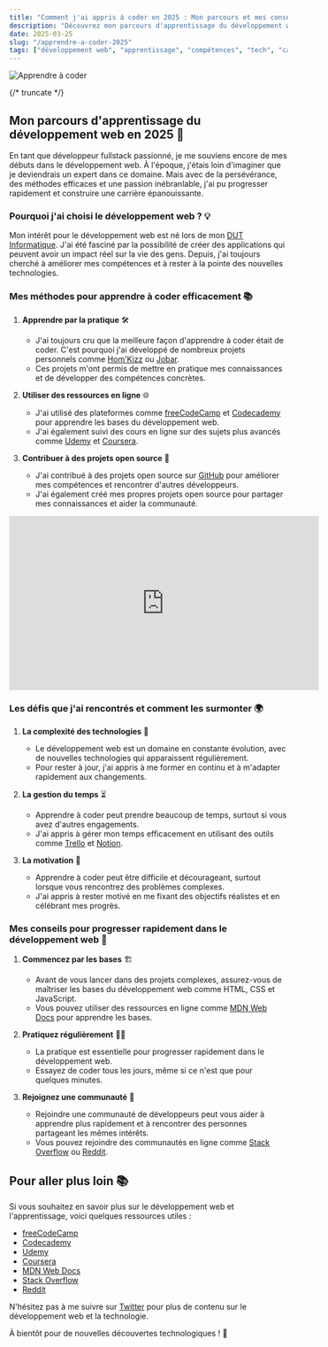 ```yaml
---
title: "Comment j'ai appris à coder en 2025 : Mon parcours et mes conseils pour maîtriser le développement web"
description: "Découvrez mon parcours d'apprentissage du développement web en 2025, mes méthodes efficaces et mes conseils pour progresser rapidement dans ce domaine passionnant"
date: 2025-03-25
slug: "/apprendre-a-coder-2025"
tags: ["développement web", "apprentissage", "compétences", "tech", "carrière"]
---
```



![Apprendre à coder](https://images.unsplash.com/photo-1526374965595-1644231b5831?ixlib=rb-4.0.3&ixid=M3wxMjA3fDB8MHxwaG90by1wYWdlfHx8fGVufDB8fHx8fA%3D%3D&auto=format&fit=crop&w=1470&q=80)

<HorizontalDisplay />

{/* truncate */}

## Mon parcours d'apprentissage du développement web en 2025 🚀

En tant que développeur fullstack passionné, je me souviens encore de mes débuts dans le développement web. À l'époque, j'étais loin d'imaginer que je deviendrais un expert dans ce domaine. Mais avec de la persévérance, des méthodes efficaces et une passion inébranlable, j'ai pu progresser rapidement et construire une carrière épanouissante.

### Pourquoi j'ai choisi le développement web ? 💡

Mon intérêt pour le développement web est né lors de mon [DUT Informatique](https://william-donnette.dev/02-academic/03-dut-informatique). J'ai été fasciné par la possibilité de créer des applications qui peuvent avoir un impact réel sur la vie des gens. Depuis, j'ai toujours cherché à améliorer mes compétences et à rester à la pointe des nouvelles technologies.

### Mes méthodes pour apprendre à coder efficacement 📚

1. **Apprendre par la pratique** 🛠️
   - J'ai toujours cru que la meilleure façon d'apprendre à coder était de coder. C'est pourquoi j'ai développé de nombreux projets personnels comme [Hom'Kizz](https://homkizz.com/fr-FR) ou [Jobar](https://www.npmjs.com/package/jobar).
   - Ces projets m'ont permis de mettre en pratique mes connaissances et de développer des compétences concrètes.

2. **Utiliser des ressources en ligne** 🌐
   - J'ai utilisé des plateformes comme [freeCodeCamp](https://www.freecodecamp.org/) et [Codecademy](https://www.codecademy.com/) pour apprendre les bases du développement web.
   - J'ai également suivi des cours en ligne sur des sujets plus avancés comme [Udemy](https://www.udemy.com/) et [Coursera](https://www.coursera.org/).

3. **Contribuer à des projets open source** 🤝
   - J'ai contribué à des projets open source sur [GitHub](https://github.com/) pour améliorer mes compétences et rencontrer d'autres développeurs.
   - J'ai également créé mes propres projets open source pour partager mes connaissances et aider la communauté.

<iframe width="560" height="315" src="https://www.youtube.com/embed/dQw4w9WgXcQ" title="YouTube video player" frameborder="0" allow="accelerometer; autoplay; clipboard-write; encrypted-media; gyroscope; picture-in-picture" allowfullscreen></iframe>

### Les défis que j'ai rencontrés et comment les surmonter 🌍

1. **La complexité des technologies** 🧩
   - Le développement web est un domaine en constante évolution, avec de nouvelles technologies qui apparaissent régulièrement.
   - Pour rester à jour, j'ai appris à me former en continu et à m'adapter rapidement aux changements.

2. **La gestion du temps** ⏳
   - Apprendre à coder peut prendre beaucoup de temps, surtout si vous avez d'autres engagements.
   - J'ai appris à gérer mon temps efficacement en utilisant des outils comme [Trello](https://trello.com/) et [Notion](https://www.notion.so/).

3. **La motivation** 💪
   - Apprendre à coder peut être difficile et décourageant, surtout lorsque vous rencontrez des problèmes complexes.
   - J'ai appris à rester motivé en me fixant des objectifs réalistes et en célébrant mes progrès.

### Mes conseils pour progresser rapidement dans le développement web 🚀

1. **Commencez par les bases** 🏗️
   - Avant de vous lancer dans des projets complexes, assurez-vous de maîtriser les bases du développement web comme HTML, CSS et JavaScript.
   - Vous pouvez utiliser des ressources en ligne comme [MDN Web Docs](https://developer.mozilla.org/) pour apprendre les bases.

2. **Pratiquez régulièrement** 🏋️‍♂️
   - La pratique est essentielle pour progresser rapidement dans le développement web.
   - Essayez de coder tous les jours, même si ce n'est que pour quelques minutes.

3. **Rejoignez une communauté** 🤝
   - Rejoindre une communauté de développeurs peut vous aider à apprendre plus rapidement et à rencontrer des personnes partageant les mêmes intérêts.
   - Vous pouvez rejoindre des communautés en ligne comme [Stack Overflow](https://stackoverflow.com/) ou [Reddit](https://www.reddit.com/r/webdev/).

<ArialInArticle />

## Pour aller plus loin 📚

Si vous souhaitez en savoir plus sur le développement web et l'apprentissage, voici quelques ressources utiles :

- [freeCodeCamp](https://www.freecodecamp.org/)
- [Codecademy](https://www.codecademy.com/)
- [Udemy](https://www.udemy.com/)
- [Coursera](https://www.coursera.org/)
- [MDN Web Docs](https://developer.mozilla.org/)
- [Stack Overflow](https://stackoverflow.com/)
- [Reddit](https://www.reddit.com/r/webdev/)

N'hésitez pas à me suivre sur [Twitter](https://twitter.com/william_donnette) pour plus de contenu sur le développement web et la technologie.

À bientôt pour de nouvelles découvertes technologiques ! 🚀

<ArialMultiplex />